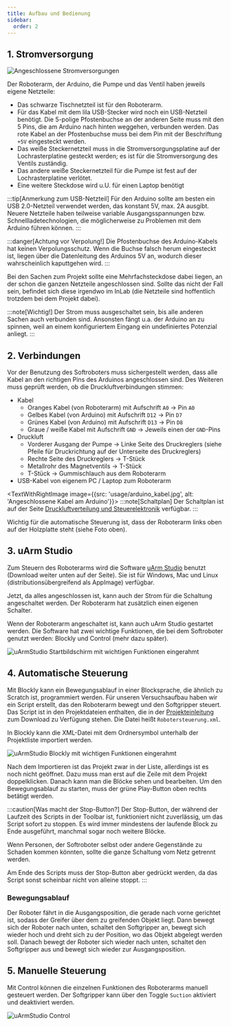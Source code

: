 ```yaml
---
title: Aufbau und Bedienung
sidebar:
  order: 2
---
```



## 1. Stromversorgung

![Angeschlossene Stromversorgungen]($assets/usage/stromversorgung.jpg)

Der Roboterarm, der Arduino, die Pumpe und das Ventil haben jeweils eigene Netzteile:

- Das schwarze Tischnetzteil ist für den Roboterarm.
- Für das Kabel mit dem lila USB-Stecker wird noch ein USB-Netzteil benötigt.
  Die 5-polige Pfostenbuchse an der anderen Seite muss mit den 5 Pins, die am Arduino nach hinten weggehen, verbunden werden.
  Das rote Kabel an der Pfostenbuchse muss bei dem Pin mit der Beschriftung `+5V` eingesteckt werden.
- Das weiße Steckernetzteil muss in die Stromversorgungsplatine auf der Lochrasterplatine gesteckt werden; es ist für die Stromversorgung des Ventils zuständig.
- Das andere weiße Steckernetzteil für die Pumpe ist fest auf der Lochrasterplatine verlötet.
- Eine weitere Steckdose wird u.U. für einen Laptop benötigt

:::tip[Anmerkung zum USB-Netzteil]
Für den Arduino sollte am besten ein USB 2.0-Netzteil verwendet werden, das konstant 5V, max. 2A ausgibt.
Neuere Netzteile haben teilweise variable Ausgangsspannungen bzw. Schnellladetechnologien, die möglicherweise zu Problemen mit dem Arduino führen können.
:::

:::danger[Achtung vor Verpolung!]
Die Pfostenbuchse des Arduino-Kabels hat keinen Verpolungsschutz.
Wenn die Buchse falsch herum eingesteckt ist, liegen über die Datenleitung des Arduinos 5V an, wodurch dieser wahrscheinlich kaputtgehen wird.
:::

Bei den Sachen zum Projekt sollte eine Mehrfachsteckdose dabei liegen, an der schon die ganzen Netzteile angeschlossen sind.
Sollte das nicht der Fall sein, befindet sich diese irgendwo im InLab (die Netzteile sind hoffentlich trotzdem bei dem Projekt dabei).

:::note[Wichtig!]
Der Strom muss ausgeschaltet sein, bis alle anderen Sachen auch verbunden sind.
Ansonsten fängt u.a. der Arduino an zu spinnen, weil an einem konfiguriertem Eingang ein undefiniertes Potenzial anliegt.
:::

## 2. Verbindungen

Vor der Benutzung des Softroboters muss sichergestellt werden, dass alle Kabel an den richtigen Pins des Arduinos angeschlossen sind.
Des Weiteren muss geprüft werden, ob die Druckluftverbindungen stimmen:

- Kabel
  - Oranges Kabel (von Roboterarm) mit Aufschrift `A0` → Pin `A0`
  - Gelbes Kabel (von Arduino) mit Aufschrift `D12` → Pin `D7`
  - Grünes Kabel (von Arduino) mit Aufschrift `D13` → Pin `D8`
  - Graue / weiße Kabel mit Aufschrift `GND` → Jeweils einen der `GND`-Pins
- Druckluft
  - Vorderer Ausgang der Pumpe → Linke Seite des Druckreglers (siehe Pfeile für Druckrichtung auf der Unterseite des Druckreglers)
  - Rechte Seite des Druckreglers → T-Stück
  - Metallrohr des Magnetventils → T-Stück
  - T-Stück → Gummischlauch aus dem Roboterarm
- USB-Kabel von eigenem PC / Laptop zum Roboterarm

<TextWithRightImage image={{src: 'usage/arduino_kabel.jpg', alt: 'Angeschlossene Kabel am Arduino'}}>
  :::note[Schaltplan]
  Der Schaltplan ist auf der Seite [Druckluftverteilung und Steuerelektronik](/electronics) verfügbar.
  :::

  Wichtig für die automatische Steuerung ist, dass der Roboterarm links oben auf der Holzplatte steht (siehe Foto oben).
</TextWithRightImage>

## 3. uArm Studio

Zum Steuern des Roboterarms wird die Software [uArm Studio](https://www.ufactory.cc/download-uarm-robot) benutzt (Download weiter unten auf der Seite).
Sie ist für Windows, Mac und Linux (distributionsübergreifend als AppImage) verfügbar.

Jetzt, da alles angeschlossen ist, kann auch der Strom für die Schaltung angeschaltet werden.
Der Roboterarm hat zusätzlich einen eigenen Schalter.

Wenn der Roboterarm angeschaltet ist, kann auch uArm Studio gestartet werden.
Die Software hat zwei wichtige Funktionen, die bei dem Softroboter genutzt werden: Blockly und Control (mehr dazu später).

![uArmStudio Startbildschirm mit wichtigen Funktionen eingerahmt]($assets/usage/uarmstudio_start.png)

## 4. Automatische Steuerung

Mit Blockly kann ein Bewegungsablauf in einer Blocksprache, die ähnlich zu Scratch ist, programmiert werden.
Für unseren Versuchsaufbau haben wir ein Script erstellt, das den Roboterarm bewegt und den Softgripper steuert.
Das Script ist in den Projektdateien enthalten, die in der [Projekteinleitung](/softroboter/introduction) zum Download zu Verfügung stehen.
Die Datei heißt `Robotersteuerung.xml`.

In Blockly kann die XML-Datei mit dem Ordnersymbol unterhalb der Projektliste importiert werden.

![uArmStudio Blockly mit wichtigen Funktionen eingerahmt]($assets/usage/uarmstudio_import.png)

Nach dem Importieren ist das Projekt zwar in der Liste, allerdings ist es noch nicht geöffnet.
Dazu muss man erst auf die Zeile mit dem Projekt doppelklicken.
Danach kann man die Blöcke sehen und bearbeiten.
Um den Bewegungsablauf zu starten, muss der grüne Play-Button oben rechts betätigt werden.

:::caution[Was macht der Stop-Button?]
Der Stop-Button, der während der Laufzeit des Scripts in der Toolbar ist, funktioniert nicht zuverlässig, um das Script sofort zu stoppen.
Es wird immer mindestens der laufende Block zu Ende ausgeführt, manchmal sogar noch weitere Blöcke.

Wenn Personen, der Softroboter selbst oder andere Gegenstände zu Schaden kommen könnten, sollte die ganze Schaltung vom Netz getrennt werden.

Am Ende des Scripts muss der Stop-Button aber gedrückt werden, da das Script sonst scheinbar nicht von alleine stoppt.
:::

### Bewegungsablauf

Der Roboter fährt in die Ausgangsposition, die gerade nach vorne gerichtet ist, sodass der Greifer über dem zu greifenden Objekt liegt.
Dann bewegt sich der Roboter nach unten, schaltet den Softgripper an, bewegt sich wieder hoch und dreht sich zu der Position, wo das Objekt abgelegt werden soll.
Danach bewegt der Roboter sich wieder nach unten, schaltet den Softgripper aus und bewegt sich wieder zur Ausgangsposition.

## 5. Manuelle Steuerung

Mit Control können die einzelnen Funktionen des Roboterarms manuell gesteuert werden.
Der Softgripper kann über den Toggle `Suction` aktiviert und deaktiviert werden.

![uArmStudio Control]($assets/usage/uarmstudio_control.png)

